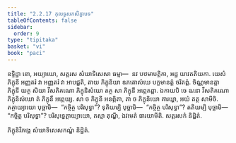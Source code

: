 ```yaml
---
title: "2.2.17 កុលទូសកសិក្ខាបទ"
tableOfContents: false
sidebar:
  order: 9
type: "tipitaka"
basket: "vi"
book: "paci"
---
```



<DynamicBreadcrumb />

<Paragraph number="2421" book="paci">
ឧទ្ទិដ្ឋា ខោ, អយ្យាយោ, សត្តរស សំឃាទិសេសា ធម្មា—  នវ បឋមាបត្តិកា, អដ្ឋ យាវតតិយកា. យេសំ ភិក្ខុនី អញ្ញតរំ វា អញ្ញតរំ វា អាបជ្ជតិ, តាយ ភិក្ខុនិយា ឧភតោសំឃេ បក្ខមានត្តំ ចរិតព្ពំ. ចិណ្ណមានត្តា ភិក្ខុនី យត្ថ សិយា វីសតិគណោ ភិក្ខុនិសំឃោ តត្ថ សា ភិក្ខុនី អព្ភេតព្ពា. ឯកាយបិ ចេ ឩនោ វីសតិគណោ ភិក្ខុនិសំឃោ តំ ភិក្ខុនឹ អព្ភេយ្យ. សា ច ភិក្ខុនី អនព្ភិតា, តា ច ភិក្ខុនិយោ គារយ្ហា, អយំ តត្ថ សាមីចិ.
</Paragraph>

<Paragraph number="2422" book="paci">
តត្ថាយ្យាយោ បុច្ឆាមិ—  “កច្ចិត្ថ បរិសុទ្ធា”? ទុតិយម្បិ បុច្ឆាមិ—  “កច្ចិត្ថ បរិសុទ្ធា”? តតិយម្បិ បុច្ឆាមិ—  “កច្ចិត្ថ បរិសុទ្ធា”? បរិសុទ្ធេត្ថាយ្យាយោ, តស្មា តុណ្ហី, ឯវមេតំ ធារយាមីតិ.

</Paragraph>

<Paragraph number="2423" type="center" book="paci">
សត្តរសកំ និដ្ឋិតំ.

  
ភិក្ខុនិវិភង្គេ សំឃាទិសេសកណ្ឌំ និដ្ឋិតំ.
</Paragraph>